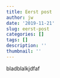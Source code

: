 ```yaml
---
title: Eerst post
author: jw
date: '2019-11-21'
slug: eerst-post
categories: []
tags: []
description: ''
thumbnail: ''
---
```

bladblalkjdfaf
